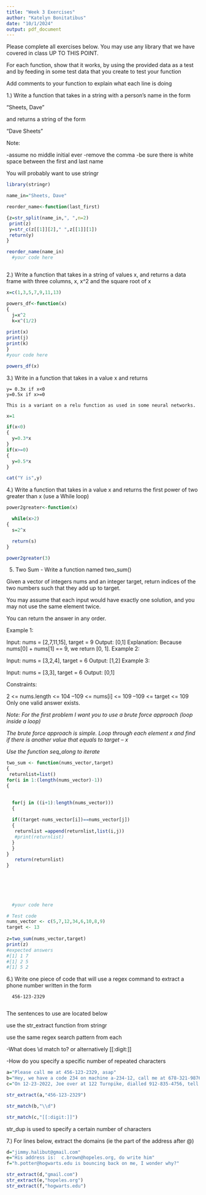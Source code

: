 ---
title: "Week 3 Exercises"
author: "Katelyn Bonitatibus"
date: "10/1/2024"
output: pdf_document
---

Please complete all exercises below. You may use any library that we have covered in class UP TO THIS POINT. 

For each function,  show that it works, by using the provided data as a test
and by feeding in some test data that you create to test your function

Add comments to your function to explain what each line is doing

1.) Write a function that takes in a string with a person's name in the form

"Sheets, Dave"

and returns a string of the form

"Dave Sheets"

Note:

-assume no middle initial ever
-remove the comma
-be sure there is white space between the first and last name

You will probably want to use stringr

```{R}
library(stringr)
```

```{R}
name_in="Sheets, Dave"

reorder_name<-function(last_first)

{z=str_split(name_in,", ",n=2)
 print(z)
 y=str_c(z[[1]][2]," ",z[[1]][1])
 return(y)
}

reorder_name(name_in)
  #your code here



```

2.) Write a function that takes in a string of values x, and returns a data frame
with three columns,  x, x^2 and the square root of x

```{R}
x=c(1,3,5,7,9,11,13)

powers_df<-function(x)
{
  j=x^2
  k=x^(1/2)
 
print(x)
print(j)
print(k)
}
#your code here

```


```{R}
powers_df(x)
```

3.) Write in a function that takes in a value x and returns
    
    y= 0.3x if x<0
    y=0.5x if x>=0
    
    This is a variant on a relu function as used in some neural networks.
    
```{R}

x=1

if(x<0)
{
  y=0.3*x
}
if(x>=0)
{
  y=0.5*x
}

cat("Y is",y)

```

4.) Write a function that takes in a value x and returns the first power of two
greater than x  (use a While loop)

```{R}
power2greater<-function(x)

  while(x>2)
{
  s=2^x

  return(s)
}
```

```{R}
power2greater(3)
```

5) Two Sum - Write a function named two_sum()

Given a vector of integers nums and an integer target, return indices of the two numbers such that they add up to target.

You may assume that each input would have exactly one solution, and you may not use the same element twice.

You can return the answer in any order.

Example 1:

Input: nums = [2,7,11,15], target = 9
Output: [0,1]
Explanation: Because nums[0] + nums[1] == 9, we return [0, 1].
Example 2:

Input: nums = [3,2,4], target = 6
Output: [1,2]
Example 3:

Input: nums = [3,3], target = 6
Output: [0,1]

Constraints:

2 <= nums.length <= 104
–109 <= nums[i] <= 109
–109 <= target <= 109
Only one valid answer exists.
 

*Note: For the first problem I want you to use a brute force approach (loop inside a loop)* 

*The brute force approach is simple. Loop through each element x and find if there is another value that equals to target – x*

*Use the function seq_along to iterate*

```{r}

two_sum <- function(nums_vector,target) 
{
 returnlist=list() 
for(i in 1:(length(nums_vector)-1))
{ 

  
  for(j in ((i+1):length(nums_vector)))
  {
  
  if((target-nums_vector[i])==nums_vector[j])
  {
   returnlist =append(returnlist,list(i,j))
   #print(returnlist)
  }
  }
}
   return(returnlist)
}


  
  
  
  
  #your code here


```


```{R}
# Test code
nums_vector <- c(5,7,12,34,6,10,8,9)
target <- 13
 
z=two_sum(nums_vector,target)
print(z)
#expected answers
#[1] 1 7
#[1] 2 5
#[1] 5 2

```

6.) Write one piece of code that will use a regex command to extract a phone
number written in the form

      456-123-2329
      
The sentences to use are located below

use the str_extract function from stringr

use the same regex search pattern from each

-What does \\d match to?  or alternatively [[:digit:]]

-How do you specify a specific number of repeated characters

```{R}
a="Please call me at 456-123-2329, asap"
b="Hey, we have a code 234 on machine a-234-12, call me at 678-321-98766"
c="On 12-23-2022, Joe over at 122 Turnpike, dialled 912-835-4756, tell me by 9:02 pm Wed"
```


```{R}
str_extract(a,"456-123-2329")
```

```{R}
str_match(b,"\\d")
```

```{R}
str_match(c,"[[:digit:]]")
```

str_dup is used to specify a certain number of characters

7.)  For lines below,  extract the domains (ie the part of the address after @)

```{R}
d="jimmy.halibut@gmail.com"
e="His address is:  c.brown@hopeles.org, do write him"
f="h.potter@hogwarts.edu is bouncing back on me, I wonder why?"

```

```{R}
str_extract(d,"gmail.com")
str_extract(e,"hopeles.org")
str_extract(f,"hogwarts.edu")
```



